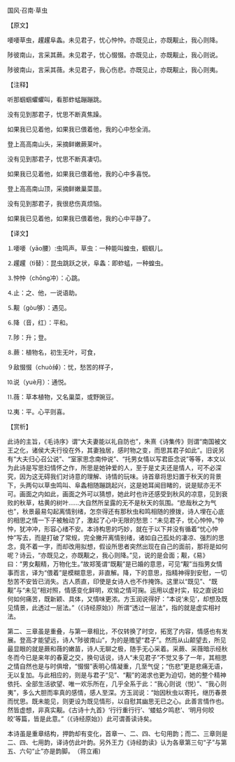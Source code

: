 

国风·召南·草虫

【原文】

喓喓草虫，趯趯阜螽。未见君子，忧心忡忡。亦既见止，亦既觏止，我心则降。

陟彼南山，言采其蕨。未见君子，忧心惙惙。亦既见止，亦既觏止，我心则说。

陟彼南山，言采其薇。未见君子，我心伤悲。亦既见止，亦既觏止，我心则夷。

【注释】

听那蝈蝈蠷蠷叫，看那蚱蜢蹦蹦跳。

没有见到那君子，忧思不断真焦躁。

如果我已见着他，如果我已偎着他，我的心中愁全消。

登上高高南山头，采摘鲜嫩蕨莱叶。

没有见到那君子，忧思不断真凄切。

如果我已见着他，如果我已偎着他，我的心中多喜悦。

登上高高南山顶，采摘鲜嫩巢菜苗。

没有见到那君子，我很悲伤真烦恼。

如果我已见着他，如果我已偎着他，我的心中平静了。

【译文】

⒈喓喓（yāo腰）:虫鸣声。草虫：一种能叫蝗虫，蝈蝈儿。

⒉趯趯（tì替）：昆虫跳跃之状，阜螽：即蚱蜢，一种蝗虫。

⒊忡忡（chōnɡ冲）：心跳。

⒋止：之、他，一说语助。

⒌觏（ɡòu够）：遇见。

⒍降（音，红）：平和。

⒎陟：升；登。

⒏蕨：植物名，初生无叶，可食，

９敌惙惙（chuò绰）：忧，愁苦的样子，

⒑说（yuè月）：通悦。

⒒薇：草本植物，又名巢菜，或野豌豆。

⒓夷：平。心平则喜。

【赏析】

此诗的主旨，《毛诗序》谓“大夫妻能以礼自防也”，朱熹《诗集传》则谓“南国被文王之化，诸侯大夫行役在外，其妻独居，感时物之变，而思其君子如此”。旧说另有“大夫归心召公说”、“室家思念南仲说”、“托男女情以写君臣念说”等等，本文以为此诗是写思妇情怀之作，所思是她钟爱的人，至于是丈夫还是情人，可不必深究，因为这无碍我们对诗意的理解、诗情的玩味。诗首章将思妇置于秋天的背景下，头两句以草虫鸣叫、阜螽相随蹦跳起兴，这是她耳闻目睹的，说是赋亦无不可。画面之内如此，画面之外可以猜想，她此时也许还感受到秋风的凉意，见到衰败的秋草，枯黄的树叶……大自然所呈露的无不是秋天的氛围。“悲哉秋之为气也”，秋景最易勾起离情别绪，怎奈得还有那秋虫和鸣相随的撩拨，诗人埋在心底的相思之情一下子被触动了，激起了心中无限的愁思：“未见君子，忧心忡忡。”忡忡，犹冲冲，形容心绪不安。本诗构思的巧妙，就在于以下并没有循着“忧心忡忡”写去，而是打破了常规，完全撇开离情别绪，诸如自己孤处的凄凉、强烈的思念，竟不着一字，而却改用拟想，假设所思者突然出现在自己的面前，那将是如何呢？诗云，“亦既见之，亦既觏之，我心则降。”见，说的是会面；觏，《易》曰：“男女觏精，万物化生。”故郑笺谓“既觏”是已婚的意思，可见“觏”当指男女情事而言，译为“偎着”是模糊意思，非直解。降，下的意思，指精神得到安慰，一切愁苦不安皆已消失。古人质直，印使是女诗人也不作掩饰。这里以“既见”、“既觏”与“未见”相对照，情感变化鲜明，欢愉之情可掬。运用以虚衬实，较之直说如何如何痛苦，既新颖、具体，又情味更浓。方玉润说得好：“本说‘未见’，却想及既见情景，此透过一层法。”（《诗经原始》）所谓“透过一层法”，指的就是虚实相衬法。

第二、三章虽是重叠，与第一章相比，不仅转换了时空，拓宽了内容，情感也有发展。登高才能望远，诗人“陟彼南山”，为的是赡望“君子”。然而从山颠望去，所见最显眼的就是蕨和薇的嫩苗，诗人无聊之极，随手无心采着。采蕨、采薇暗示经秋冬而今已是来年的春夏之交，换句话说，诗人“未见君子”不觉又多了一年，其相思之情自然也是与时俱增，“惙惙”表明心情凝重，几至气促；“伤悲”更是悲痛无语，无以复加。与此相应的，则是与君子“见”、“觏”的渴求也更为迫切，她的整个精神依托、全部生活欲望、唯一欢乐所在，几乎全系于此：“我心则说（悦）”、“我心则夷”，多么大胆而率真的感情，感人至深。方玉润说：“始因秋虫以寄托，继历春景而忧思。既未能见，则更设为既见情形，以自慰其幽思无已之心。此善言情作也。然皆虚想，非真实觏。《古诗十九首》‘行行重行行’、‘蝼蛄夕鸣悲’、‘明月何皎皎’等篇，皆是此意。”（《诗经原始》）此可谓善读诗矣。

本诗虽是重章结构，押韵却有变化，首章一、二、四、七句用韵；而二、三章则是二、四、七用韵，译诗仿此叶韵。另外王力《诗经韵读》认为各章第三句“子”与第五、六句“止”亦是韵脚。　（蒋立甫)

